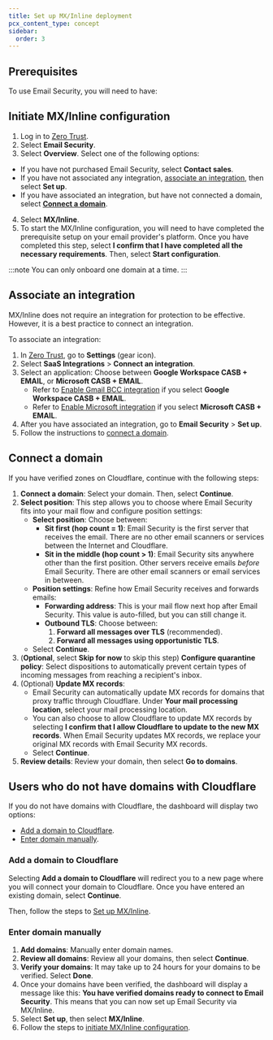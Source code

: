 ```yaml
---
title: Set up MX/Inline deployment
pcx_content_type: concept
sidebar:
  order: 3
---
```



## Prerequisites

To use Email Security, you will need to have:

<Render file="email-security/onboarding-prerequisites" />

## Initiate MX/Inline configuration

1. Log in to [Zero Trust](https://one.dash.cloudflare.com/).
2. Select **Email Security**.
3. Select **Overview**. Select one of the following options:

- If you have not purchased Email Security, select **Contact sales**. 
- If you have not associated any integration, [associate an integration](/cloudflare-one/email-security/setup/pre-delivery-deployment/mx-inline-deployment-setup/#associate-an-integration), then select **Set up**.
- If you have associated an integration, but have not connected a domain, select [**Connect a domain**](/cloudflare-one/email-security/setup/pre-delivery-deployment/mx-inline-deployment-setup/#connect-a-domain).
4. Select **MX/Inline**.
5. To start the MX/Inline configuration, you will need to have completed the prerequisite setup on your email provider's platform. Once you have completed this step, select **I confirm that I have completed all the necessary requirements**. Then, select **Start configuration**.

:::note
You can only onboard one domain at a time.
:::

## Associate an integration

MX/Inline does not require an integration for protection to be effective. However, it is a best practice to connect an integration.

To associate an integration:

1. In [Zero Trust](https://one.dash.cloudflare.com/), go to **Settings** (gear icon).
2. Select **SaaS Integrations** > **Connect an integration**.
3. Select an application: Choose between **Google Workspace CASB + EMAIL**, or **Microsoft CASB + EMAIL**.
    - Refer to [Enable Gmail BCC integration](/cloudflare-one/email-security/setup/post-delivery-deployment/bcc-journaling/bcc-setup/gmail-bcc-setup/enable-gmail-integration/#1-create-a-service-account-in-your-gcp-project) if you select **Google Workspace CASB + EMAIL**. 
    - Refer to [Enable Microsoft integration](/cloudflare-one/email-security/setup/post-delivery-deployment/api/m365-api/#enable-microsoft-integration) if you select **Microsoft CASB + EMAIL**.
4. After you have associated an integration, go to **Email Security** > **Set up**.
5. Follow the instructions to [connect a domain](/cloudflare-one/email-security/setup/pre-delivery-deployment/mx-inline-deployment-setup/#connect-a-domain).

## Connect a domain

If you have verified zones on Cloudflare, continue with the following steps:

1. **Connect a domain**: Select your domain. Then, select **Continue**.
2. **Select position**: This step allows you to choose where Email Security fits into your mail flow and configure position settings:
    - **Select position**: Choose between:
        - **Sit first (hop count = 1)**: Email Security is the first server that receives the email. There are no other email scanners or services between the Internet and Cloudflare.
        - **Sit in the middle (hop count > 1)**: Email Security sits anywhere other than the first position. Other servers receive emails _before_ Email Security. There are other email scanners or email services in between.
    - **Position settings**: Refine how Email Security receives and forwards emails:
        - **Forwarding address**: This is your mail flow next hop after Email Security. This value is auto-filled, but you can still change it.
        - **Outbound TLS**: Choose between:
            1. **Forward all messages over TLS** (recommended).
            2. **Forward all messages using opportunistic TLS**.
    - Select **Continue**.
3. (**Optional**, select **Skip for now** to skip this step) **Configure quarantine policy**: Select dispositions to automatically prevent certain types of incoming messages from reaching a recipient's inbox. 
4. (Optional) **Update MX records**: 
    - Email Security can automatically update MX records for domains that proxy traffic through Cloudflare. Under **Your mail processing location**, select your mail processing location.
    - You can also choose to allow Cloudflare to update MX records by selecting **I confirm that I allow Cloudflare to update to the new MX records**. When Email Security updates MX records, we replace your original MX records with Email Security MX records.
    - Select **Continue**.
5. **Review details**: Review your domain, then select **Go to domains**.

## Users who do not have domains with Cloudflare

If you do not have domains with Cloudflare, the dashboard will display two options:

- [Add a domain to Cloudflare](/cloudflare-one/email-security/setup/pre-delivery-deployment/mx-inline-deployment-setup/#add-a-domain-to-cloudflare).
- [Enter domain manually](/cloudflare-one/email-security/setup/pre-delivery-deployment/mx-inline-deployment-setup/#enter-domain-manually).

### Add a domain to Cloudflare

Selecting **Add a domain to Cloudflare** will redirect you to a new page where you will connect your domain to Cloudflare. Once you have entered an existing domain, select **Continue**.

Then, follow the steps to [Set up MX/Inline](/cloudflare-one/email-security/setup/pre-delivery-deployment/mx-inline-deployment-setup/).

### Enter domain manually

1. **Add domains**: Manually enter domain names.
2. **Review all domains**: Review all your domains, then select **Continue**.
3. **Verify your domains**: It may take up to 24 hours for your domains to be verified. Select **Done**.
4. Once your domains have been verified, the dashboard will display a message like this: **You have verified domains ready to connect to Email Security**. This means that you can now set up Email Security via MX/Inline. 
5. Select **Set up**, then select **MX/Inline**.
6. Follow the steps to [initiate MX/Inline configuration](/cloudflare-one/email-security/setup/pre-delivery-deployment/mx-inline-deployment-setup/#initiate-mxinline-configuration).